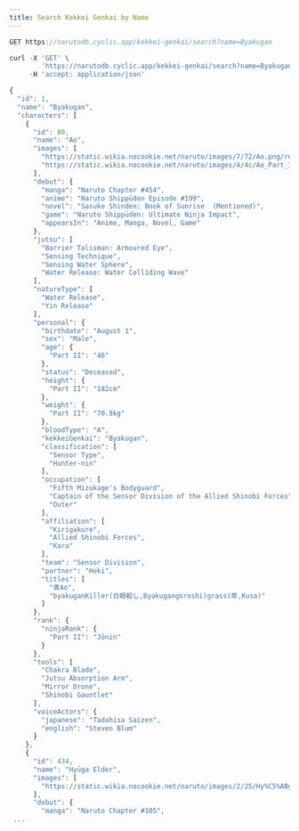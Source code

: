 ```yaml
---
title: Search Kekkei Genkai by Name
---
```


```js
GET https://narutodb.cyclic.app/kekkei-genkai/search?name=Byakugan
```

```js
curl -X 'GET' \
        'https://narutodb.cyclic.app/kekkei-genkai/search?name=Byakugan' \
     -H 'accept: application/json'
```

```js
{
  "id": 1,
  "name": "Byakugan",
  "characters": [
    {
      "id": 80,
      "name": "Ao",
      "images": [
        "https://static.wikia.nocookie.net/naruto/images/7/72/Ao.png/revision/latest/scale-to-width-down/300?cb=20171014133718",
        "https://static.wikia.nocookie.net/naruto/images/4/4c/Ao_Part_III.png/revision/latest/scale-to-width-down/300?cb=20210208005708"
      ],
      "debut": {
        "manga": "Naruto Chapter #454",
        "anime": "Naruto Shippūden Episode #199",
        "novel": "Sasuke Shinden: Book of Sunrise  (Mentioned)",
        "game": "Naruto Shippūden: Ultimate Ninja Impact",
        "appearsIn": "Anime, Manga, Novel, Game"
      },
      "jutsu": [
        "Barrier Talisman: Armoured Eye",
        "Sensing Technique",
        "Sensing Water Sphere",
        "Water Release: Water Colliding Wave"
      ],
      "natureType": [
        "Water Release",
        "Yin Release"
      ],
      "personal": {
        "birthdate": "August 1",
        "sex": "Male",
        "age": {
          "Part II": "46"
        },
        "status": "Deceased",
        "height": {
          "Part II": "182cm"
        },
        "weight": {
          "Part II": "70.9kg"
        },
        "bloodType": "A",
        "kekkeiGenkai": "Byakugan",
        "classification": [
          "Sensor Type",
          "Hunter-nin"
        ],
        "occupation": [
          "Fifth Mizukage's Bodyguard",
          "Captain of the Sensor Division of the Allied Shinobi Forces",
          "Outer"
        ],
        "affiliation": [
          "Kirigakure",
          "Allied Shinobi Forces",
          "Kara"
        ],
        "team": "Sensor Division",
        "partner": "Heki",
        "titles": [
          "青Ao",
          "byakuganKiller(白眼殺し,Byakugangoroshi)grass(草,Kusa)"
        ]
      },
      "rank": {
        "ninjaRank": {
          "Part II": "Jōnin"
        }
      },
      "tools": [
        "Chakra Blade",
        "Jutsu Absorption Arm",
        "Mirror Drone",
        "Shinobi Gauntlet"
      ],
      "voiceActors": {
        "japanese": "Tadahisa Saizen",
        "english": "Steven Blum"
      }
    },
    {
      "id": 434,
      "name": "Hyūga Elder",
      "images": [
        "https://static.wikia.nocookie.net/naruto/images/2/25/Hy%C5%ABga_Elder.png/revision/latest/scale-to-width-down/300?cb=20150109173141"
      ],
      "debut": {
        "manga": "Naruto Chapter #105",
 ...
```
